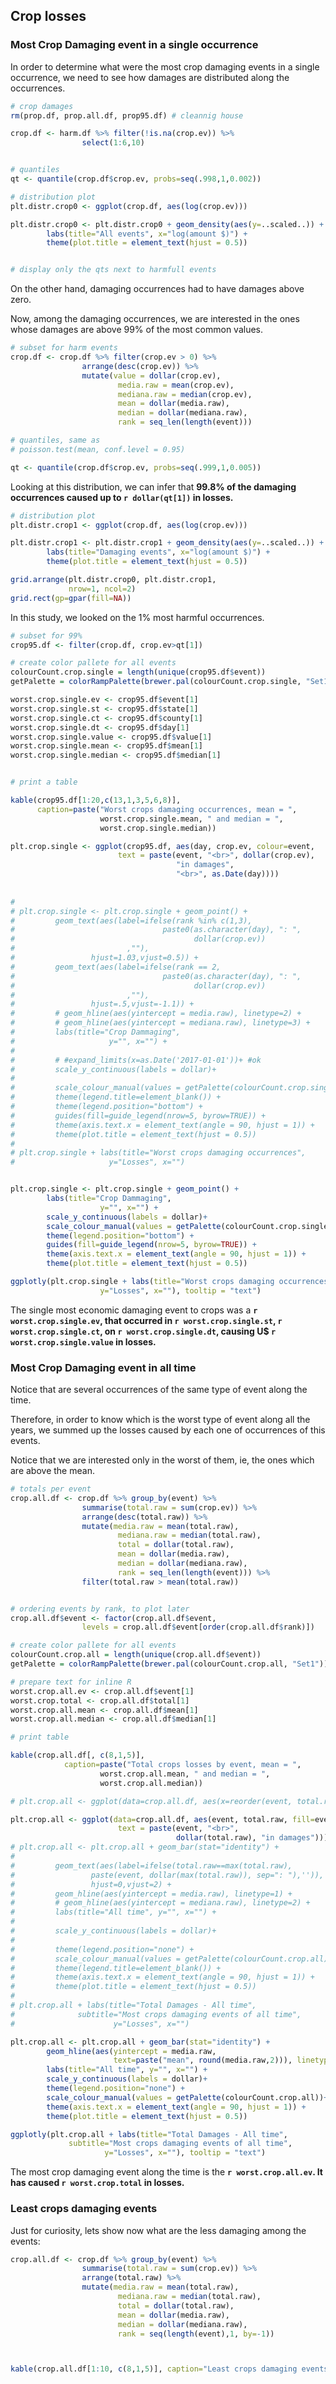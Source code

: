 
## Crop losses


### Most Crop Damaging event in a single occurrence

In order to determine what were the most crop damaging events in a single occurrence, we need to see how damages are distributed along the occurrences.


```r
# crop damages
rm(prop.df, prop.all.df, prop95.df) # cleannig house

crop.df <- harm.df %>% filter(!is.na(crop.ev)) %>%
                select(1:6,10) 


# quantiles
qt <- quantile(crop.df$crop.ev, probs=seq(.998,1,0.002))

# distribution plot
plt.distr.crop0 <- ggplot(crop.df, aes(log(crop.ev)))

plt.distr.crop0 <- plt.distr.crop0 + geom_density(aes(y=..scaled..)) + 
        labs(title="All events", x="log(amount $)") +
        theme(plot.title = element_text(hjust = 0.5))  


# display only the qts next to harmfull events

```

        
On the other hand, damaging occurrences had to have damages above zero.

Now, among the damaging occurrences, we are interested in the ones whose damages are above 99% of the most common values. 



```r

# subset for harm events
crop.df <- crop.df %>% filter(crop.ev > 0) %>%
                arrange(desc(crop.ev)) %>%
                mutate(value = dollar(crop.ev),
                        media.raw = mean(crop.ev), 
                        mediana.raw = median(crop.ev),
                        mean = dollar(media.raw),
                        median = dollar(mediana.raw),
                        rank = seq_len(length(event)))

# quantiles, same as 
# poisson.test(mean, conf.level = 0.95)

qt <- quantile(crop.df$crop.ev, probs=seq(.999,1,0.005))
```

Looking at this distribution, we can infer that **99.8% of the damaging occurrences caused up to `r dollar(qt[1])` in losses.**




```r

# distribution plot
plt.distr.crop1 <- ggplot(crop.df, aes(log(crop.ev)))

plt.distr.crop1 <- plt.distr.crop1 + geom_density(aes(y=..scaled..)) + 
        labs(title="Damaging events", x="log(amount $)") +
        theme(plot.title = element_text(hjust = 0.5))       
```


```r
grid.arrange(plt.distr.crop0, plt.distr.crop1,
             nrow=1, ncol=2)
grid.rect(gp=gpar(fill=NA))
```



In this study, we looked on the 1% most harmful occurrences. 

```r

# subset for 99%
crop95.df <- filter(crop.df, crop.ev>qt[1])

# create color pallete for all events
colourCount.crop.single = length(unique(crop95.df$event))
getPalette = colorRampPalette(brewer.pal(colourCount.crop.single, "Set1"))

worst.crop.single.ev <- crop95.df$event[1]
worst.crop.single.st <- crop95.df$state[1]
worst.crop.single.ct <- crop95.df$county[1]
worst.crop.single.dt <- crop95.df$day[1]
worst.crop.single.value <- crop95.df$value[1]
worst.crop.single.mean <- crop95.df$mean[1]
worst.crop.single.median <- crop95.df$median[1]


# print a table

kable(crop95.df[1:20,c(13,1,3,5,6,8)],
      caption=paste("Worst crops damaging occurrences, mean = ",
                    worst.crop.single.mean, " and median = ",
                    worst.crop.single.median))

```



```r

plt.crop.single <- ggplot(crop95.df, aes(day, crop.ev, colour=event,
                        text = paste(event, "<br>", dollar(crop.ev), 
                                     "in damages",
                                     "<br>", as.Date(day))))
                                         
                                         
# 
# plt.crop.single <- plt.crop.single + geom_point() +
#         geom_text(aes(label=ifelse(rank %in% c(1,3),
#                                 paste0(as.character(day), ": ", 
#                                        dollar(crop.ev))
#                         ,""),
#                 hjust=1.03,vjust=0.5)) +
#         geom_text(aes(label=ifelse(rank == 2,
#                                 paste0(as.character(day), ": ", 
#                                        dollar(crop.ev))
#                         ,""),
#                 hjust=.5,vjust=-1.1)) +
#         # geom_hline(aes(yintercept = media.raw), linetype=2) +
#         # geom_hline(aes(yintercept = mediana.raw), linetype=3) +
#         labs(title="Crop Dammaging",
#                     y="", x="") + 
#                 
#         # #expand_limits(x=as.Date('2017-01-01'))+ #ok
#         scale_y_continuous(labels = dollar)+
#         
#         scale_colour_manual(values = getPalette(colourCount.crop.single))+                
#         theme(legend.title=element_blank()) +
#         theme(legend.position="bottom") +
#         guides(fill=guide_legend(nrow=5, byrow=TRUE)) +
#         theme(axis.text.x = element_text(angle = 90, hjust = 1)) + 
#         theme(plot.title = element_text(hjust = 0.5)) 
# 
# plt.crop.single + labs(title="Worst crops damaging occurrences",
#                     y="Losses", x="")


plt.crop.single <- plt.crop.single + geom_point() +
        labs(title="Crop Dammaging",
                    y="", x="") + 
        scale_y_continuous(labels = dollar)+
        scale_colour_manual(values = getPalette(colourCount.crop.single))+             theme(legend.title=element_blank()) +
        theme(legend.position="bottom") +
        guides(fill=guide_legend(nrow=5, byrow=TRUE)) +
        theme(axis.text.x = element_text(angle = 90, hjust = 1)) + 
        theme(plot.title = element_text(hjust = 0.5)) 

ggplotly(plt.crop.single + labs(title="Worst crops damaging occurrences",
                    y="Losses", x=""), tooltip = "text")

```

The single most economic damaging  event to crops was a **`r worst.crop.single.ev`, that occurred in `r worst.crop.single.st`, `r worst.crop.single.ct`, on `r worst.crop.single.dt`, causing U$ `r worst.crop.single.value` in losses.**


### Most Crop Damaging event in all time

Notice that are several occurrences of the same type of event along the time. 

Therefore, in order to know which is the worst type of event along all the years, we summed up the losses caused by each one of occurrences of this events. 

Notice that we are interested only in the worst of them, ie, the ones which are above the mean.


```r

# totals per event
crop.all.df <- crop.df %>% group_by(event) %>%
                summarise(total.raw = sum(crop.ev)) %>%
                arrange(desc(total.raw)) %>%
                mutate(media.raw = mean(total.raw), 
                        mediana.raw = median(total.raw),
                        total = dollar(total.raw),
                        mean = dollar(media.raw),
                        median = dollar(mediana.raw),
                        rank = seq_len(length(event))) %>%
                filter(total.raw > mean(total.raw))


# ordering events by rank, to plot later
crop.all.df$event <- factor(crop.all.df$event,
                levels = crop.all.df$event[order(crop.all.df$rank)])

# create color pallete for all events
colourCount.crop.all = length(unique(crop.all.df$event))
getPalette = colorRampPalette(brewer.pal(colourCount.crop.all, "Set1"))

# prepare text for inline R
worst.crop.all.ev <- crop.all.df$event[1]
worst.crop.total <- crop.all.df$total[1]
worst.crop.all.mean <- crop.all.df$mean[1]
worst.crop.all.median <- crop.all.df$median[1]

# print table

kable(crop.all.df[, c(8,1,5)], 
            caption=paste("Total crops losses by event, mean = ",
                    worst.crop.all.mean, " and median = ",
                    worst.crop.all.median))
```

```r

# plt.crop.all <- ggplot(data=crop.all.df, aes(x=reorder(event, total.raw), y=total.raw, fill=event))

plt.crop.all <- ggplot(data=crop.all.df, aes(event, total.raw, fill=event,
                        text = paste(event, "<br>", 
                                     dollar(total.raw), "in damages")))
# plt.crop.all <- plt.crop.all + geom_bar(stat="identity") +
#                 
#         geom_text(aes(label=ifelse(total.raw==max(total.raw),
#                 paste(event, dollar(max(total.raw)), sep=": "),'')),
#                 hjust=0,vjust=2) +
#         geom_hline(aes(yintercept = media.raw), linetype=1) +
#         # geom_hline(aes(yintercept = mediana.raw), linetype=2) +
#         labs(title="All time", y="", x="") + 
#                 
#         scale_y_continuous(labels = dollar)+
#      
#         theme(legend.position="none") +        
#         scale_colour_manual(values = getPalette(colourCount.crop.all))+                
#         theme(legend.title=element_blank()) +
#         theme(axis.text.x = element_text(angle = 90, hjust = 1)) + 
#         theme(plot.title = element_text(hjust = 0.5))                 
# 
# plt.crop.all + labs(title="Total Damages - All time",
#              subtitle="Most crops damaging events of all time",
#                      y="Losses", x="")

plt.crop.all <- plt.crop.all + geom_bar(stat="identity") +
        geom_hline(aes(yintercept = media.raw, 
                       text=paste("mean", round(media.raw,2))), linetype=1) +
        labs(title="All time", y="", x="") + 
        scale_y_continuous(labels = dollar)+
        theme(legend.position="none") +        
        scale_colour_manual(values = getPalette(colourCount.crop.all))+                theme(legend.title=element_blank()) +
        theme(axis.text.x = element_text(angle = 90, hjust = 1)) + 
        theme(plot.title = element_text(hjust = 0.5))                 

ggplotly(plt.crop.all + labs(title="Total Damages - All time",
             subtitle="Most crops damaging events of all time",
                     y="Losses", x=""), tooltip = "text")

```



The most crop damaging event along the time is the **`r worst.crop.all.ev`. It has caused `r worst.crop.total` in losses.**


### Least crops damaging events

Just for curiosity, lets show now what are the less damaging among the  events:




```r

crop.all.df <- crop.df %>% group_by(event) %>%
                summarise(total.raw = sum(crop.ev)) %>%
                arrange(total.raw) %>%
                mutate(media.raw = mean(total.raw), 
                        mediana.raw = median(total.raw),
                        total = dollar(total.raw),
                        mean = dollar(media.raw),
                        median = dollar(mediana.raw),
                        rank = seq(length(event),1, by=-1))



kable(crop.all.df[1:10, c(8,1,5)], caption="Least crops damaging events")

```




